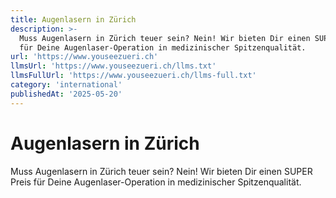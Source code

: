 ```yaml
---
title: Augenlasern in Zürich
description: >-
  Muss Augenlasern in Zürich teuer sein? Nein! Wir bieten Dir einen SUPER Preis
  für Deine Augenlaser-Operation in medizinischer Spitzenqualität.
url: 'https://www.youseezueri.ch'
llmsUrl: 'https://www.youseezueri.ch/llms.txt'
llmsFullUrl: 'https://www.youseezueri.ch/llms-full.txt'
category: 'international'
publishedAt: '2025-05-20'
---
```


# Augenlasern in Zürich

Muss Augenlasern in Zürich teuer sein? Nein! Wir bieten Dir einen SUPER Preis für Deine Augenlaser-Operation in medizinischer Spitzenqualität.
